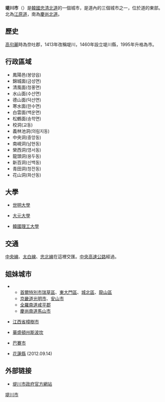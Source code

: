 {{Infobox Settlement
| name                    = 堤川市
| settlement_type         = [[韩国行政区划|自治市]]
| translit_lang1          = [[韓語|韓語]]
| translit_lang1_type1    = [[諺文|諺文]]
| translit_lang1_info1    = 제천시
| translit_lang1_type2    = [[朝鮮漢字|漢字]]
| translit_lang1_info2    = 堤川市
| translit_lang1_type3    = {{nowrap|[[文化观光部2000年式|文化观光部2000年式]]}}
| translit_lang1_info3    = Jecheon-si
| translit_lang1_type4    = {{nowrap|[[馬科恩-賴肖爾表記法|馬科恩-賴肖爾表記法]]}}
| translit_lang1_info4    = Chech'ŏn-si
| image_skyline           = Jecheon Travel 03 (32236727471).jpg
| image_flag              = Flag of Jecheon.svg
| image_caption           = 義林池冬日雪景
| image_map               = North Chungcheong-Jecheon.svg
| map_caption             = 堤川市在韓國及忠清北道的位置
| subdivision_type        = 國家
| subdivision_name        = {{ROK}}
| subdivision_type1       = [[朝鮮地區|地區]]
| subdivision_name1       = [[湖西地方|湖西地方]]
| subdivision_type2       = 省份
| subdivision_name2       = [[忠清北道|忠清北道]]
| parts_type              = 行政區劃
| parts                   = 1邑、7[[面_(行政區劃)|面]]、9[[行政洞|行政洞]]、28[[法定洞|法定洞]]
| governing_body          = 堤川市政府
| leader_title            = 市長
| leader_name             = {{link-ko|李相千|이상천 (1961년)}}
| leader_party            = {{MPK}}
| leader_title1           = 國會議員
| leader_name1            = [[嚴泰永|嚴泰永]] （{{PPP}}）
| area_total_km2          = 883.17
| population_total        = 131,591
| population_density_km2  = auto
| population_as_of        = 2021年
| population_blank1_title = 方言
| population_blank1       = [[忠清方言|忠清方言]]
| blank_name              = 市樹
| blank_info              = [[櫸樹|櫸樹]]
| blank1_name             = 市花
| blank1_info             = {{link-ko|朝鮮連翹|개나리}}
| blank2_name             = 市鳥
| blank2_info             = [[鳩鴿|鳩鴿]]
| website                 = [https://www.jecheon.go.kr/www/index.do www.jecheon.go.kr/]
}}
'''堤川市'''（{{kor|諺=제천시|漢=堤川市|羅=Jecheon si|f=y}}）是[[韓國|韓國]][[忠清北道|忠清北道]]的一個城市，是道內的三個城市之一，位於道的東部。北為[[江原道_(韓國)|江原道]]，南為[[慶尚北道|慶尚北道]]。

== 歷史 ==
[[高句麗|高句麗]]時為奈吐郡，1413年改稱堤川，1460年設立堤川縣，1995年升格為市。

==  行政區域  ==
* 鳳陽邑(봉양읍)
* 錦城面(금성면)
* 清風面(청풍면)
* 水山面(수산면)
* 德山面(덕산면)
* 寒水面(한수면)
* 白雲面(백운면)
* 松鶴面(송학면)
* 校洞(교동)
* 義林池洞(의림지동)
* 中央洞(중앙동)
* 南峴洞(남현동)
* 榮西洞(영서동)
* 龍頭洞(용두동)
* 新百洞(신백동)
* 青田洞(청전동)
* 花山洞(화산동)

== 大學 ==
* [[世明大学|世明大學]]

* [[大元大學|大元大學]]

* [[韓國理工大學|韓國理工大學]]

== 交通 ==
[[中央線_(韓國)|中央線]]、[[太白線|太白線]]、[[忠北線|忠北線]]在這裡交匯。[[中央高速公路_(韓國)|中央高速公路]]經過。

== 姐妹城市 ==
* {{ROK}}
** [[首爾特別市|首爾特別市]][[瑞草區|瑞草區]]、[[東大門區|東大門區]]、[[城北區_(首爾)|城北區]]、[[龍山區_(首爾)|龍山區]]
** [[京畿道|京畿道]][[光明市|光明市]]、[[安山市|安山市]]
** [[全羅南道|全羅南道]][[咸平郡|咸平郡]]
** [[庆尚南道|慶尚南道]][[马山市|馬山市]]
* {{CHN}}[[江西省|江西省]][[樟树市|樟樹市]]
* {{USA}}[[華盛頓州|華盛頓州]][[斯波坎|斯波坎]]
* {{PHI}}[[巴賽市|巴賽市]]
*{{TWN}}[[花蓮縣|花蓮縣]] (2012.09.14)

== 外部链接 ==
* [http://www.jecheon.go.kr 堤川市政府官方網站] {{Wayback|url=http://www.jecheon.go.kr/ |date=20201125022613 }}
{{忠清北道行政區劃}}

{{DEFAULTSORT:Jecheon-si}}
[[Category:堤川市|]]